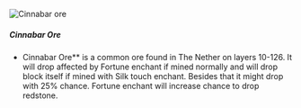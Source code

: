 ![Cinnabar ore](/mods/techreborn/cinnabar_ore.png)


##### Cinnabar Ore

- Cinnabar Ore** is a common ore found in The Nether on layers
        10-126. It will drop
        <Mcitem id="techreborn:cinnabar_dust"/>
        affected by Fortune enchant if mined normally and will drop
        block itself if mined with Silk touch enchant. Besides that it
        might drop <Mcitem id="minecraft:redstone"/>
        with 25% chance. Fortune enchant will increase chance to drop
        redstone.
